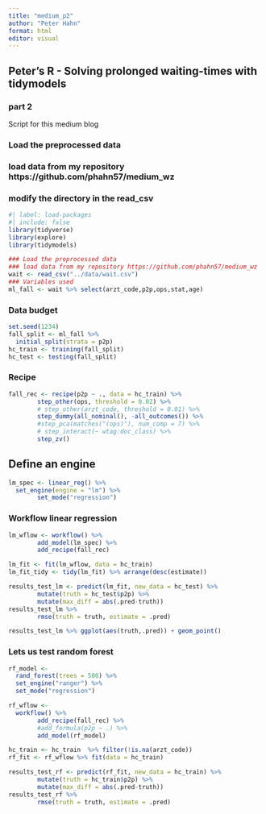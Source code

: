 ```yaml
---
title: "medium_p2"
author: "Peter Hahn"
format: html
editor: visual
---
```


## Peter's R - Solving prolonged waiting-times with tidymodels

### part 2

Script for this medium blog

### Load the preprocessed data

### load data from my repository https://github.com/phahn57/medium_wz

### modify the directory in the read_csv

```r
#| label: load-packages
#| include: false
library(tidyverse)
library(explore)
library(tidymodels)

### Load the preprocessed data
### load data from my repository https://github.com/phahn57/medium_wz
wait <- read_csv("../data/wait.csv")
### Variables used
ml_fall <- wait %>% select(arzt_code,p2p,ops,stat,age)
```

### Data budget

```r
set.seed(1234)
fall_split <- ml_fall %>%
  initial_split(strata = p2p) 
hc_train <- training(fall_split)
hc_test <- testing(fall_split)
```

### Recipe

```r
fall_rec <- recipe(p2p ~ ., data = hc_train) %>%
        step_other(ops, threshold = 0.02) %>% 
        # step_other(arzt_code, threshold = 0.01) %>% 
        step_dummy(all_nominal(), -all_outcomes()) %>%
        #step_pca(matches("(ops)"), num_comp = 7) %>% 
        # step_interact(~ wtag:doc_class) %>%
        step_zv()
```
## Define an engine

```r
lm_spec <- linear_reg() %>%
  set_engine(engine = "lm") %>% 
        set_mode("regression")
```

### Workflow linear regression
```r
lm_wflow <- workflow() %>% 
        add_model(lm_spec) %>% 
        add_recipe(fall_rec)
```

```r
lm_fit <- fit(lm_wflow, data = hc_train)
lm_fit_tidy <- tidy(lm_fit) %>% arrange(desc(estimate))
```

```r
results_test_lm <- predict(lm_fit, new_data = hc_test) %>% 
        mutate(truth = hc_test$p2p) %>%
        mutate(max_diff = abs(.pred-truth))
results_test_lm %>%
        rmse(truth = truth, estimate = .pred)
```

```r
results_test_lm %>% ggplot(aes(truth,.pred)) + geom_point()
```

### Lets us test random forest
```r
rf_model <- 
  rand_forest(trees = 500) %>% 
  set_engine("ranger") %>% 
  set_mode("regression")

rf_wflow <- 
  workflow() %>% 
        add_recipe(fall_rec) %>%         
        #add_formula(p2p ~ .) %>% 
        add_model(rf_model) 

hc_train <- hc_train  %>% filter(!is.na(arzt_code))
rf_fit <- rf_wflow %>% fit(data = hc_train)

results_test_rf <- predict(rf_fit, new_data = hc_train) %>% 
        mutate(truth = hc_train$p2p) %>%
        mutate(max_diff = abs(.pred-truth))
results_test_rf %>%
        rmse(truth = truth, estimate = .pred)
```